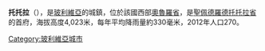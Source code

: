 '''托托拉'''（{{lang-es|Totora}}），是[[玻利維亞|玻利維亞]]的城鎮，位於該國西部[[奧魯羅省|奧魯羅省]]，是[[聖佩德羅德托托拉省|聖佩德羅德托托拉省]]的首府，海拔高度4,023米，每年平均降雨量約330毫米，2012年人口270。

{{coord|17.7928|S|68.145|W|source:kolossus-dewiki|display=title}}

{{Bolivia-geo-stub}}
[[Category:玻利維亞城市|Category:玻利維亞城市]]